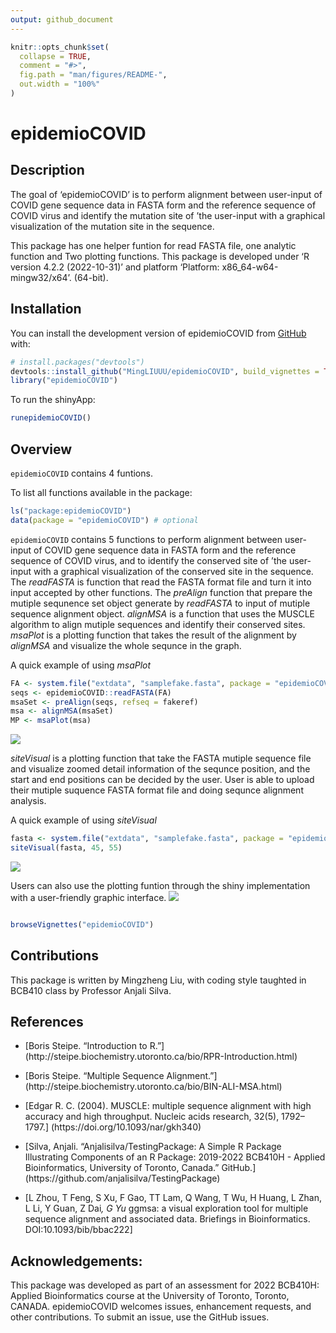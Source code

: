 ```yaml
---
output: github_document
---
```


<!-- README.md is generated from README.Rmd. Please edit that file -->

```r
knitr::opts_chunk$set(
  collapse = TRUE,
  comment = "#>",
  fig.path = "man/figures/README-",
  out.width = "100%"
)
```

# epidemioCOVID

<!-- badges: start -->
<!-- badges: end -->

## Description 

The goal of 'epidemioCOVID' is to perform alignment between user-input of COVID gene sequence data in FASTA form and the reference sequence of COVID virus and identify the mutation site of 'the user-input with a graphical visualization of the mutation site in the sequence.

This package has one helper funtion for read FASTA file, one analytic function and Two plotting functions. This package is developed under 'R version 4.2.2 (2022-10-31)' and platform 'Platform: x86_64-w64-mingw32/x64'. (64-bit).

## Installation

You can install the development version of epidemioCOVID from [GitHub](https://github.com/) with:

``` r
# install.packages("devtools")
devtools::install_github("MingLIUUU/epidemioCOVID", build_vignettes = TRUE)
library("epidemioCOVID")
```
To run the shinyApp:
``` r
runepidemioCOVID()
```


## Overview

`epidemioCOVID` contains 4 funtions.

To list all functions available in the package:

``` r
ls("package:epidemioCOVID")
data(package = "epidemioCOVID") # optional
```
`epidemioCOVID` contains 5 functions to perform alignment between user-input of COVID gene sequence data in FASTA form and the reference sequence of COVID virus, and to identify the conserved site of 'the user-input with a graphical visualization of the conserved site in the sequence. The *readFASTA* is function that read the FASTA format file and turn it into input accepted by other functions. The *preAlign* function that prepare the mutiple sequnence set object generate by *readFASTA* to input of mutiple sequence alignment object. *alignMSA* is a function that uses the MUSCLE algorithm to align mutiple sequences and identify their conserved sites. 
*msaPlot* is a plotting function that takes the result of the alignment by *alignMSA* and visualize the whole sequnce in the graph. 

A quick example of using *msaPlot*

``` r
FA <- system.file("extdata", "samplefake.fasta", package = "epidemioCOVID")
seqs <- epidemioCOVID::readFASTA(FA)
msaSet <- preAlign(seqs, refseq = fakeref)
msa <- alignMSA(msaSet)
MP <- msaPlot(msa)
```
![](./inst/extdata/AlignmentPosition.jpeg)

*siteVisual* is a plotting function that take the FASTA mutiple sequence file and visualize zoomed detail information of the sequnce position, and the start and end positions can be decided by the user. User is able to upload their mutiple suquence FASTA format file and doing sequnce alignment analysis. 

A quick example of using *siteVisual*

``` r
fasta <- system.file("extdata", "samplefake.fasta", package = "epidemioCOVID")
siteVisual(fasta, 45, 55)
```
![](./inst/extdata/SiteVisual.jpeg)

  
Users can also use the plotting funtion through the shiny implementation with a user-friendly graphic interface.
![](./inst/extdata/shiny.png)

``` r

browseVignettes("epidemioCOVID")
```

## Contributions

This package is written by Mingzheng Liu, with coding style taughted in BCB410 class by Professor Anjali Silva. 


## References

* [Boris Steipe. “Introduction to R.”]
(http://steipe.biochemistry.utoronto.ca/bio/RPR-Introduction.html)

* [Boris Steipe. “Multiple Sequence Alignment.”]
(http://steipe.biochemistry.utoronto.ca/bio/BIN-ALI-MSA.html)

* [Edgar R. C. (2004). MUSCLE: multiple sequence alignment with high accuracy and high throughput. Nucleic acids research, 32(5), 1792–1797.] (https://doi.org/10.1093/nar/gkh340)

* [Silva, Anjali. “Anjalisilva/TestingPackage: A Simple R Package Illustrating 
Components of an R Package: 2019-2022 BCB410H - Applied Bioinformatics, 
University of Toronto, Canada.” GitHub.] (https://github.com/anjalisilva/TestingPackage) 

* [L Zhou, T Feng, S Xu, F Gao, TT Lam, Q Wang, T Wu, H Huang, L Zhan, L Li, Y Guan, Z Dai*, G Yu* ggmsa: a visual exploration tool for multiple sequence alignment and associated data. Briefings in Bioinformatics. DOI:10.1093/bib/bbac222]

## Acknowledgements:
This package was developed as part of an assessment for 2022
BCB410H: Applied Bioinformatics course at the University of
Toronto, Toronto, CANADA. epidemioCOVID welcomes issues,
enhancement requests, and other contributions. To submit an issue,
use the GitHub issues.
